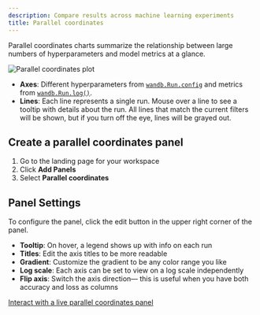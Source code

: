 ```yaml
---
description: Compare results across machine learning experiments
title: Parallel coordinates
---
```


Parallel coordinates charts summarize the relationship between large numbers of hyperparameters and model metrics at a glance.

<Frame>
    <img src="/images/app_ui/parallel_coordinates.gif" alt="Parallel coordinates plot"  />
</Frame>

* **Axes**: Different hyperparameters from [`wandb.Run.config`](/models/evaluate-models/) and metrics from [`wandb.Run.log()`](/models/evaluate-models/).
* **Lines**: Each line represents a single run. Mouse over a line to see a tooltip with details about the run. All lines that match the current filters will be shown, but if you turn off the eye, lines will be grayed out.

## Create a parallel coordinates panel

1. Go to the landing page for your workspace
2. Click **Add Panels**
3. Select **Parallel coordinates**

## Panel Settings

To configure the panel, click the edit button in the upper right corner of the panel.

* **Tooltip**: On hover, a legend shows up with info on each run
* **Titles**: Edit the axis titles to be more readable
* **Gradient**: Customize the gradient to be any color range you like
* **Log scale**: Each axis can be set to view on a log scale independently
* **Flip axis**: Switch the axis direction— this is useful when you have both accuracy and loss as columns

[Interact with a live parallel coordinates panel](https://app.wandb.ai/example-team/sweep-demo/reports/Zoom-in-on-Parallel-Coordinates-Charts--Vmlldzo5MTQ4Nw)
